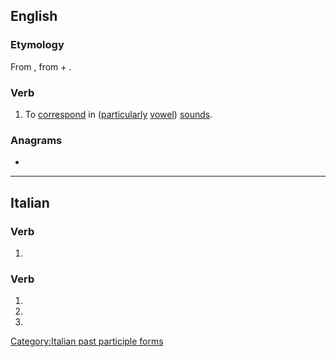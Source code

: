 ==English==

===Etymology===
From {{der|en|la|assonō}}, from {{m|la|ad||to, towards}} + {{m|la|sonō||I sound, resound}}.

===Verb===
{{en-verb|assonat}}

# To [[correspond]] in ([[particularly]] [[vowel]]) [[sound]]s.
#: {{ux|en|Part of the magic of her poetry was her ability to have her words '''assonate''' in the most propitious places.}}

===Anagrams===
* {{anagrams|en|a=aaenosst|asatones}}

----

==Italian==

===Verb===
{{head|it|present participle}}

# {{present participle of|assonare|lang=it|nocat=1}}

===Verb===
{{head|it|verb form}}

# {{inflection of|assonare||2|p|pres|indc|lang=it}}
# {{inflection of|assonare||2|p|impr||lang=it}}
# {{feminine plural of|assonato|lang=it}}

[[Category:Italian past participle forms]]